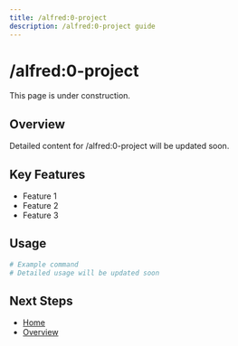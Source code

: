 ```yaml
---
title: /alfred:0-project
description: /alfred:0-project guide
---
```


# /alfred:0-project

This page is under construction.

## Overview

Detailed content for /alfred:0-project will be updated soon.

## Key Features

- Feature 1
- Feature 2
- Feature 3

## Usage

```bash
# Example command
# Detailed usage will be updated soon
```

## Next Steps

- [Home](/en)
- [Overview](/en/introduction/overview)
